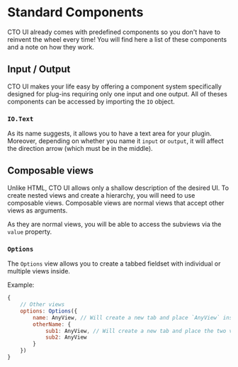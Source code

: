 # Standard Components
CTO UI already comes with predefined components so you don't have to reinvent the wheel every time! You will find here a list of these components and a note on how they work.

## Input / Output
CTO UI makes your life easy by offering a component system specifically designed for plug-ins requiring only one input and one output. All of theses components can be accessed by importing the `IO` object.
### `IO.Text`
As its name suggests, it allows you to have a text area for your plugin. Moreover, depending on whether you name it `input` or `output`, it will affect the direction arrow (which must be in the middle).

## Composable views
Unlike HTML, CTO UI allows only a shallow description of the desired UI. To create nested views and create a hierarchy, you will need to use composable views. Composable views are normal views that accept other views as arguments.

As they are normal views, you will be able to access the subviews via the `value` property.
### `Options`
The `Options` view allows you to create a tabbed fieldset with individual or multiple views inside.

Example:
```js
{
    // Other views
    options: Options({
        name: AnyView, // Will create a new tab and place `AnyView` inside.
        otherName: {
            sub1: AnyView, // Will create a new tab and place the two views inside.
            sub2: AnyView
        }
    })
}
```